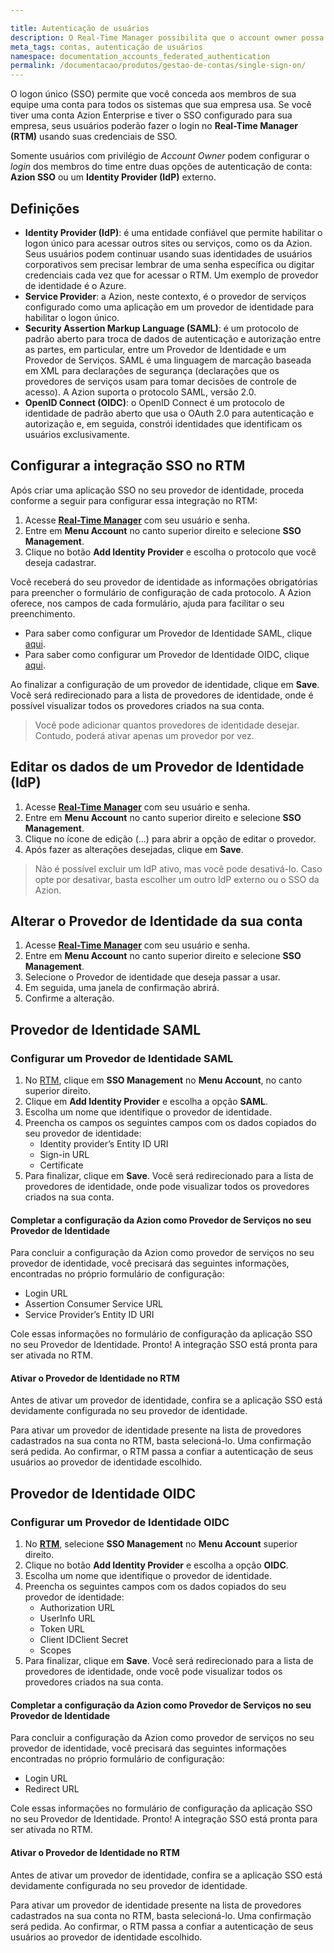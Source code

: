 ```yaml
---

title: Autenticação de usuários
description: O Real-Time Manager possibilita que o account owner possa configurar o login dos seus usuários entre duas opções de autenticação de conta, SSO da Azion ou um Identity Provider externo de sua preferência.
meta_tags: contas, autenticação de usuários
namespace: documentation_accounts_federated_authentication
permalink: /documentacao/produtos/gestao-de-contas/single-sign-on/
---
```


O logon único (SSO) permite que você conceda aos membros de sua equipe uma conta para todos os sistemas que sua empresa usa. Se você tiver uma conta Azion Enterprise e tiver o SSO configurado para sua empresa, seus usuários poderão fazer o login no **Real-Time Manager (RTM)** usando suas credenciais de SSO.

Somente usuários com privilégio de *Account Owner* podem configurar o *login* dos membros do time entre duas opções de autenticação de conta: **Azion SSO** ou um **Identity Provider (IdP)** externo.

## Definições

* **Identity Provider (IdP)**: é uma entidade confiável que permite habilitar o logon único para acessar outros sites ou serviços, como os da Azion. Seus usuários podem continuar usando suas identidades de usuários corporativos sem precisar lembrar de uma senha específica ou digitar credenciais cada vez que for acessar o RTM. Um exemplo de provedor de identidade é o Azure.
* **Service Provider**: a Azion, neste contexto, é o provedor de serviços configurado como uma aplicação em um provedor de identidade para habilitar o logon único.
* **Security Assertion Markup Language (SAML)**: é um protocolo de padrão aberto para troca de dados de autenticação e autorização entre as partes, em particular, entre um Provedor de Identidade e um Provedor de Serviços. SAML é uma linguagem de marcação baseada em XML para declarações de segurança (declarações que os provedores de serviços usam para tomar decisões de controle de acesso). A Azion suporta o protocolo SAML, versão 2.0.
* **OpenID Connect (OIDC)**: o OpenID Connect é um protocolo de identidade de padrão aberto que usa o OAuth 2.0 para autenticação e autorização e, em seguida, constrói identidades que identificam os usuários exclusivamente.

## Configurar a integração SSO no RTM

Após criar uma aplicação SSO no seu provedor de identidade, proceda conforme a seguir para configurar essa integração no RTM:

1. Acesse **[Real-Time Manager](https://manager.azion.com/)** com seu usuário e senha.
2. Entre em **Menu Account** no canto superior direito e selecione **SSO Management**.
3. Clique no botão **Add Identity Provider** e escolha o protocolo que você deseja cadastrar.

Você receberá do seu provedor de identidade as informações obrigatórias para preencher o formulário de configuração de cada protocolo. A Azion oferece, nos campos de cada formulário, ajuda para facilitar o seu preenchimento.

* Para saber como configurar um Provedor de Identidade SAML, clique [aqui](https://docs.github.com/pt/github-ae@latest/admin/identity-and-access-management/managing-iam-for-your-enterprise/configuring-saml-single-sign-on-for-your-enterprise).
* Para saber como configurar um Provedor de Identidade OIDC, clique [aqui](https://docs.github.com/pt/actions/deployment/security-hardening-your-deployments/configuring-openid-connect-in-cloud-providers).

Ao finalizar a configuração de um provedor de identidade, clique em **Save**. Você será redirecionado para a lista de provedores de identidade, onde é possível visualizar todos os provedores criados na sua conta.

> Você pode adicionar quantos provedores de identidade desejar. Contudo, poderá ativar apenas um provedor por vez.

## Editar os dados de um Provedor de Identidade (IdP)

1. Acesse **[Real-Time Manager](https://manager.azion.com/)** com seu usuário e senha.
2. Entre em **Menu Account** no canto superior direito e selecione **SSO Management**.
3. Clique no ícone de edição (...) para abrir a opção de editar o provedor.
4. Após fazer as alterações desejadas, clique em **Save**.

> Não é possível excluir um IdP ativo, mas você pode desativá-lo. Caso opte por desativar, basta escolher um outro IdP externo ou o SSO da Azion.

## Alterar o Provedor de Identidade da sua conta

1. Acesse **[Real-Time Manager](https://manager.azion.com/)** com seu usuário e senha.
2. Entre em **Menu Account** no canto superior direito e selecione **SSO Management**.
3. Selecione o Provedor de identidade que deseja passar a usar.
4. Em seguida, uma janela de confirmação abrirá.
5. Confirme a alteração.

## Provedor de Identidade SAML

### Configurar um Provedor de Identidade SAML

1. No [RTM](https://manager.azion.com/), clique em **SSO Management** no **Menu Account**, no canto superior direito.
2. Clique em **Add Identity Provider** e escolha a opção **SAML**.
3. Escolha um nome que identifique o provedor de identidade.
4. Preencha os campos os seguintes campos com os dados copiados do seu provedor de identidade:
   * Identity provider’s Entity ID URI
   * Sign-in URL
   * Certificate
5. Para finalizar, clique em **Save**. Você será redirecionado para a lista de provedores de identidade, onde pode visualizar todos os provedores criados na sua conta.

#### Completar a configuração da Azion como Provedor de Serviços no seu Provedor de Identidade

Para concluir a configuração da Azion como provedor de serviços no seu provedor de identidade, você precisará das seguintes informações, encontradas no próprio formulário de configuração:

* Login URL
* Assertion Consumer Service URL
* Service Provider’s Entity ID URI

Cole essas informações no formulário de configuração da aplicação SSO no seu Provedor de Identidade. Pronto! A integração SSO está pronta para ser ativada no RTM.

#### Ativar o Provedor de Identidade no RTM

Antes de ativar um provedor de identidade, confira se a aplicação SSO está devidamente configurada no seu provedor de identidade.

Para ativar um provedor de identidade presente na lista de provedores cadastrados na sua conta no RTM, basta selecioná-lo. Uma confirmação será pedida. Ao confirmar, o RTM passa a confiar a autenticação de seus usuários ao provedor de identidade escolhido.

## Provedor de Identidade OIDC 

### Configurar um Provedor de Identidade OIDC

1. No **[RTM](https://manager.azion.com/)**, selecione **SSO Management** no **Menu Account** superior direito.
2. Clique no botão **Add Identity Provider** e escolha a opção **OIDC**.
3. Escolha um nome que identifique o provedor de identidade.
4. Preencha os seguintes campos com os dados copiados do seu provedor de identidade:
   * Authorization URL
   * UserInfo URL
   * Token URL
   * Client IDClient Secret
   * Scopes
5. Para finalizar, clique em **Save**. Você será redirecionado para a lista de provedores de identidade, onde você pode visualizar todos os provedores criados na sua conta.

#### Completar a configuração da Azion como Provedor de Serviços no seu Provedor de Identidade

Para concluir a configuração da Azion como provedor de serviços no seu provedor de identidade, você precisará das seguintes informações encontradas no próprio formulário de configuração:

* Login URL
* Redirect URL

Cole essas informações no formulário de configuração da aplicação SSO no seu Provedor de Identidade. Pronto! A integração SSO está pronta para ser ativada no RTM.

#### Ativar o Provedor de Identidade no RTM

Antes de ativar um provedor de identidade, confira se a aplicação SSO está devidamente configurada no seu provedor de identidade.

Para ativar um provedor de identidade presente na lista de provedores cadastrados na sua conta no RTM, basta selecioná-lo. Uma confirmação será pedida. Ao confirmar, o RTM passa a confiar a autenticação de seus usuários ao provedor de identidade escolhido.


